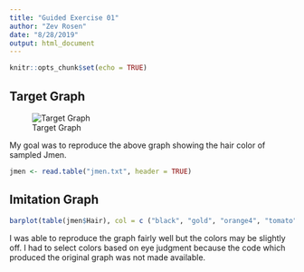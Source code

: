 ```yaml
---
title: "Guided Exercise 01"
author: "Zev Rosen"
date: "8/28/2019"
output: html_document
---
```


```r
knitr::opts_chunk$set(echo = TRUE)
```

## Target Graph
![Target Graph](01target.png)

My goal was to reproduce the above graph showing the hair color of sampled Jmen.
```r
jmen <- read.table("jmen.txt", header = TRUE)
```

## Imitation Graph
```r
barplot(table(jmen$Hair), col = c ("black", "gold", "orange4", "tomato"), main = "Hair Color of Sampled Jmen", xlab = "Hair Colors", ylab = "Number of Men", names.arg = c ("Black", "Blond(e)", "Brown", "Red"))
```

I was able to reproduce the graph fairly well but the colors may be slightly off. I had to select colors based on eye judgment because the code which produced the original graph was not made available. 


